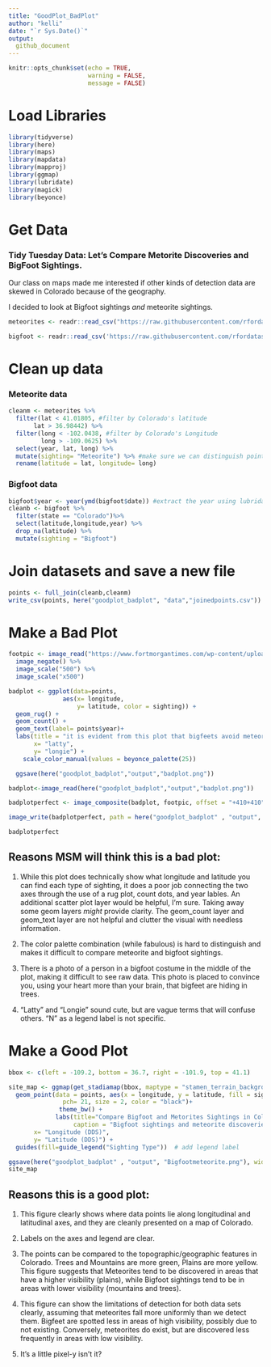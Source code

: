 ```yaml
---
title: "GoodPlot_BadPlot"
author: "kelli"
date: "`r Sys.Date()`"
output: 
  github_document
---
```


```r
knitr::opts_chunk$set(echo = TRUE,
                      warning = FALSE,
                      message = FALSE)
```


# Load Libraries
```r
library(tidyverse)
library(here)
library(maps)
library(mapdata)
library(mapproj)
library(ggmap)
library(lubridate)
library(magick)
library(beyonce)
```




# Get Data 
### Tidy Tuesday Data: Let's Compare Metorite Discoveries and BigFoot Sightings. 

Our class on maps made me interested if other kinds of detection data are skewed in Colorado because of the geography.  

I decided to look at Bigfoot sightings _and_ meteorite sightings.

```r
meteorites <- readr::read_csv("https://raw.githubusercontent.com/rfordatascience/tidytuesday/master/data/2019/2019-06-11/meteorites.csv")

bigfoot <- readr::read_csv('https://raw.githubusercontent.com/rfordatascience/tidytuesday/master/data/2022/2022-09-13/bigfoot.csv')

```

# Clean up data
### Meteorite data
```r
cleanm <- meteorites %>%
  filter(lat < 41.01805, #filter by Colorado's latitude
       lat > 36.98442) %>%
  filter(long < -102.0438, #filter by Colorado's Longitude
         long > -109.0625) %>%
  select(year, lat, long) %>%
  mutate(sighting= "Meteorite") %>% #make sure we can distinguish points when datasets are joined
  rename(latitude = lat, longitude= long)
```


### Bigfoot data
```r
bigfoot$year <- year(ymd(bigfoot$date)) #extract the year using lubridate
cleanb <- bigfoot %>%
  filter(state == "Colorado")%>%
  select(latitude,longitude,year) %>%
  drop_na(latitude) %>%
  mutate(sighting = "Bigfoot")
```

# Join datasets and save a new file
```r
points <- full_join(cleanb,cleanm)
write_csv(points, here("goodplot_badplot", "data","joinedpoints.csv"))
```



# Make a Bad Plot 
```r
footpic <- image_read("https://www.fortmorgantimes.com/wp-content/uploads/2023/12/thinkstockphotos-152533219.jpg?w=1575") %>%
  image_negate() %>%
  image_scale("500") %>%
  image_scale("x500")
```

```r
badplot <- ggplot(data=points,
               aes(x= longitude,
                   y= latitude, color = sighting)) +
  geom_rug() +
  geom_count() +
  geom_text(label= points$year)+
  labs(title = "it is evident from this plot that bigfeets avoid meteorites by hiding in trees",
       x= "latty",
       y= "longie") +
    scale_color_manual(values = beyonce_palette(25))

  ggsave(here("goodplot_badplot","output","badplot.png"))

badplot<-image_read(here("goodplot_badplot","output","badplot.png"))

badplotperfect <- image_composite(badplot, footpic, offset = "+410+410")

image_write(badplotperfect, path = here("goodplot_badplot" , "output", "badplotperfect.png"), format = "png")

badplotperfect

```

## Reasons MSM will think this is a bad plot:  

1. While this plot does technically show what longitude and latitude you can find each type of sighting, it does a poor job connecting the two axes through the use of a rug plot, count dots, and year lables. An additional scatter plot layer would be helpful, I'm sure. Taking away some geom layers _might_ provide clarity. The geom_count layer and geom_text layer are not helpful and clutter the visual with needless information.  

2. The color palette combination (while fabulous) is hard to distinguish and makes it difficult to compare meteorite and bigfoot sightings.  

3. There is a photo of a person in a bigfoot costume in the middle of the plot, making it difficult to see raw data. This photo is placed to convince you, using your heart more than your brain, that bigfeet are hiding in trees.  

4. "Latty" and "Longie" sound cute, but are vague terms that will confuse others. "N" as a legend label is not specific.

# Make a Good Plot

```r
bbox <- c(left = -109.2, bottom = 36.7, right = -101.9, top = 41.1)

site_map <- ggmap(get_stadiamap(bbox, maptype = "stamen_terrain_background", zoom = 7))+ 
  geom_point(data = points, aes(x = longitude, y = latitude, fill = sighting), 
               pch= 21, size = 2, color = "black")+
              theme_bw() +
             labs(title="Compare Bigfoot and Metorites Sightings in Colorado, USA",
                  caption = "Bigfoot sightings and meteorite discoveries suggest different detection issues for both data sets",
       x= "Longitude (DDS)",
       y= "Latitude (DDS)") +
  guides(fill=guide_legend("Sighting Type"))  # add legend label

ggsave(here("goodplot_badplot" , "output", "Bigfootmeteorite.png"), width = 15, height = 15)
site_map
```

## Reasons this is a good plot:

1. This figure clearly shows where data points lie along longitudinal and latitudinal axes, and they are cleanly presented on a map of Colorado.

2. Labels on the axes and legend are clear. 

3. The points can be compared to the topographic/geographic features in Colorado. Trees and Mountains are more green, Plains are more yellow. This figure suggests that Meteorites tend to be discovered in areas that have a higher visibility (plains), while Bigfoot sightings tend to be in areas with lower visibility (mountains and trees).  

4. This figure can show the limitations of detection for both data sets clearly, assuming that meteorites fall more uniformly than we detect them. Bigfeet are spotted less in areas of high visibility, possibly due to not existing. Conversely, meteorites do exist, but are discovered less frequently in areas with low visibility. 
5. It's a little pixel-y isn't it? 
